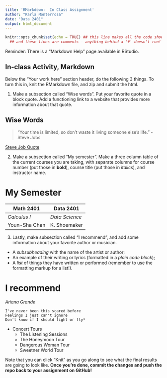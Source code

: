 ```yaml
---
title: 'RMarkdown:  In Class Assignment'
author: "Karla Monterrosa"
date: "Data 2401"
output: html_document
---
```



```r
knitr::opts_chunk$set(echo = TRUE) ## this line makes all the code show! 
  ## and these lines are comments - anything behind a '#' doesn't run!
```


Reminder: There is a "Markdown Help" page available in RStudio. 


## In-class Activity, Markdown

Below the "Your work here" section header, do the following 3 things. To turn this in, knit the RMarkdown file, and zip and submit the html.  

1. Make a subsection called "Wise words". Put your favorite quote in a block quote. Add a functioning link to a website that provides more information about that quote.

## Wise Words

> "Your time is limited, so don't waste it living someone else's life." - Steve Jobs

[Steve Job Quote](https://www.librarianshipstudies.com/2018/07/your-time-is-limited-so-dont-waste-it.html)

2. Make a subsection called "My semester". Make a three column table of the current courses you are taking, with separate columns for course number (put those in __bold__), course title (put those in _italics_), and instructor name.


# My Semester

__Math 2401__ | __Data 2401__   
------------- | ------------- 
 _Calculus I_  |  _Data Science_
 Youn-Sha Chan |  K. Shoemaker  

3. Lastly, make subsection called "I recommend", and add some information about your favorite author or musician.
    
+ A _subsubheading_ with the name of the artist or author;    
+ An example of their writing or lyrics (formatted in a *plain code block*);   
+ A _list_ of things they have written or performed (remember to use the formatting markup for a list!).     


# I recommend

_Ariana Grande_

```
I've never been this scared before
Feelings I just can't ignore
Don't know if I should fight or fly*
```
* Concert Tours
    + The Listening Sessions
    + The Honeymoon Tour
    + Dangerous Woman Tour
    + Sweetner World Tour 

Note that you can click "Knit" as you go along to see what the final results are going to look like. **Once you're done, commit the changes and push the repo back to your assignment on GitHub!**
 
